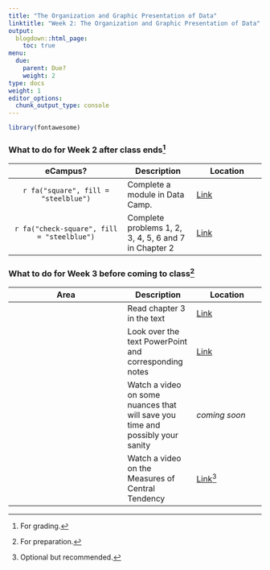```yaml
---
title: "The Organization and Graphic Presentation of Data"
linktitle: "Week 2: The Organization and Graphic Presentation of Data"
output:
  blogdown::html_page:
    toc: true
menu:
  due:
    parent: Due?
    weight: 2
type: docs
weight: 1
editor_options: 
  chunk_output_type: console
---
```


```r
library(fontawesome)
```
### What to do for Week 2 after class ends^[For grading.]
eCampus? | Description | Location
:---: | --- | --- |
`r fa("square", fill = "steelblue")` | Complete a module in Data Camp.  |  [Link](/lesson/01-lesson/#data-camp-1)
`r fa("check-square", fill = "steelblue")` | Complete problems 1, 2, 3, 4, 5, 6 and 7 in Chapter 2  |  [Link](/assignment/02-homeworks/#weekly-task-1)


### What to do for Week 3 before coming to class^[For preparation.]
Area | Description | Location
:---: | --- | --- |
<i class="fas fa-book"></i> | Read chapter 3 in the text | [Link](/readings/03-readings/#book-stuff-1)
<i class="fas fa-chalkboard"></i> | Look over the text PowerPoint and corresponding notes | [Link](/lesson/03-lesson/#book-materials-1)
<i class="fas fa-lightbulb"></i> | Watch a video on some nuances that will save you time and possibly your sanity | <!--[Link](/example/03-example/#maintaining-R-1)--> *coming soon*
<i class="fas fa-lightbulb"></i> | Watch a video on the Measures of Central Tendency | [Link](/example/03-example/#crash-course-statistics-1)^[Optional but recommended.]

